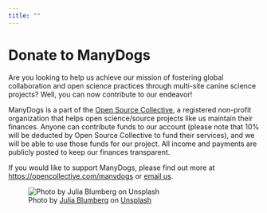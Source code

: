 ```yaml
---
title: ""
---
```


# Donate to ManyDogs

Are you looking to help us achieve our mission of fostering global collaboration and open science practices through multi-site canine science projects? Well, you can now contribute to our endeavor!

ManyDogs is a part of the [Open Source Collective](https://opencollective.com/opensource), a registered non-profit organization that helps open science/source projects like us maintain their finances. Anyone can contribute funds to our account (please note that 10% will be deducted by Open Source Collective to fund their services), and we will be able to use those funds for our project. All income and payments are publicly posted to keep our finances transparent.

If you would like to support ManyDogs, please find out more at <https://opencollective.com/manydogs> or [email us](mailto::manydogsproject@gmail.com). 




![Photo by <a href="https://unsplash.com/@juliablumberg?utm_content=creditCopyText&utm_medium=referral&utm_source=unsplash">Julia Blumberg</a> on <a href="https://unsplash.com/photos/a-group-of-small-dogs-standing-next-to-each-other-3sprpHekiRU?utm_content=creditCopyText&utm_medium=referral&utm_source=unsplash">Unsplash</a>](images/julia-blumberg-3sprpHekiRU-unsplash_cropped.jpg)
      